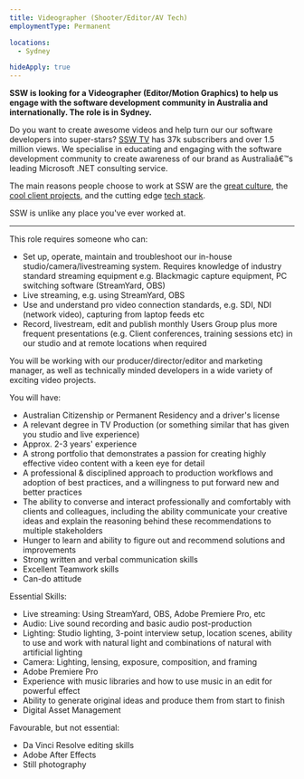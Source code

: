 ```yaml
---
title: Videographer (Shooter/Editor/AV Tech) 
employmentType: Permanent

locations: 
  - Sydney

hideApply: true
---
```

        
**SSW is looking for a Videographer (Editor/Motion Graphics) to help us engage with the software development community in Australia and internationally. The role is in Sydney.**


Do you want to create awesome videos and help turn our our software developers into super-stars? [SSW TV](https://tv.ssw.com/) has 37k subscribers and over 1.5 million views. We specialise in educating and engaging with the software development community to create awareness of our brand as Australiaâ€™s leading Microsoft .NET consulting service.


The main reasons people choose to work at SSW are the [great culture](https://www.ssw.com.au/ssw/Company/Culture), the [cool client projects](https://www.ssw.com.au/ssw/Company/Clients), and the cutting edge [tech stack](https://www.ssw.com.au/ssw/Consulting/Default.aspx).  


 SSW is unlike any place you've ever worked at.




---


This role requires someone who can:


* Set up, operate, maintain and troubleshoot our in-house studio/camera/livestreaming system. Requires knowledge of industry standard streaming equipment e.g. Blackmagic capture equipment, PC switching software (StreamYard, OBS)
* Live streaming, e.g. using StreamYard, OBS
* Use and understand pro video connection standards, e.g. SDI, NDI (network video), capturing from laptop feeds etc
* Record, livestream, edit and publish monthly Users Group plus more frequent presentations (e.g. Client conferences, training sessions etc) in our studio and at remote locations when required


You will be working with our producer/director/editor and marketing manager, as well as technically minded developers in a wide variety of exciting video projects.


You will have:


* Australian Citizenship or Permanent Residency and a driver's license
* A relevant degree in TV Production (or something similar that has given you studio and live experience)
* Approx. 2-3 years' experience
* A strong portfolio that demonstrates a passion for creating highly effective video content with a keen eye for detail
* A professional & disciplined approach to production workflows and adoption of best practices, and a willingness to put forward new and better practices
* The ability to converse and interact professionally and comfortably with clients and colleagues, including the ability communicate your creative ideas and explain the reasoning behind these recommendations to multiple stakeholders
* Hunger to learn and ability to figure out and recommend solutions and improvements
* Strong written and verbal communication skills
* Excellent Teamwork skills
* Can-do attitude


Essential Skills:


* Live streaming: Using StreamYard, OBS, Adobe Premiere Pro, etc
* Audio: Live sound recording and basic audio post-production
* Lighting: Studio lighting, 3-point interview setup, location scenes, ability to use and work with natural light and combinations of natural with artificial lighting
* Camera: Lighting, lensing, exposure, composition, and framing
* Adobe Premiere Pro
* Experience with music libraries and how to use music in an edit for powerful effect
* Ability to generate original ideas and produce them from start to finish
* Digital Asset Management


Favourable, but not essential:


* Da Vinci Resolve editing skills
* Adobe After Effects
* Still photography



